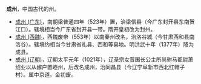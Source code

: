 '''成州'''，中国古代的州。
*[[成州_(广东)|成州 (广东)]]，南朝梁普通四年（523年）置，治梁信县（今广东封开县东南贺江口）。辖境相当今广东省封开县一带。隋开皇初改为封州。
*[[成州_(西魏)|成州 (西魏)]]，西魏废帝（553年）以南秦州改名，治洛谷城（今甘肃西和县南洛谷）。辖境约相当今甘肃省礼县、西和等县地。明洪武十年（1377年）降为成县。
*[[成州_(辽朝)|成州 (辽朝)]]，辽朝太平元年（1021年），辽圣宗女晋国长公主所尚驸马都尉萧绍业以从嫁户置睦州，后改名成州，治同昌县（今辽宁阜新市西北红帽子村）。属中京道。金初废。

{{Disambig|C|cat=二字中国州名消歧义}}